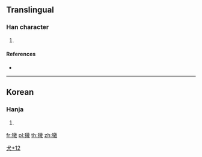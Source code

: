 ==Translingual==

===Han character===
{{Han char|rn=94|rad=犬|as=12|sn=15|four=|canj=KHYDK}}

# {{defn|Han|sort=犬12}}

====References====
* {{Han ref|kx=0719.131|dj=1130.140|hdz=21369.051|uh=7364|ud=29540}}

----

==Korean==

===Hanja===
{{ko-hanja|hangeul=[[돈]]|eumhun=|rv=don|mr=ton|y=ton}}

# {{defn|lang=ko|sort=犬12}}

[[Category:Korean-only CJKV Characters|犬+12]]

[[fr:獤]]
[[pl:獤]]
[[th:獤]]
[[zh:獤]]